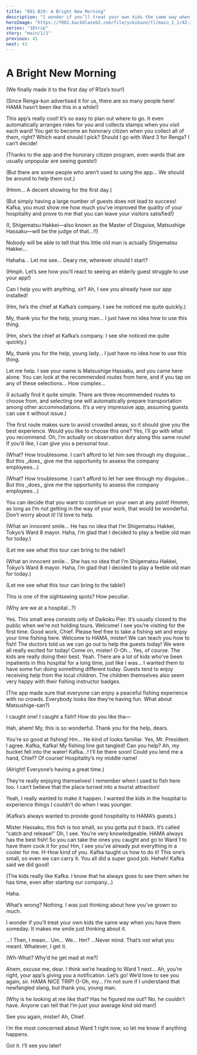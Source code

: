 ```yaml
---
title: "001-B19: A Bright New Morning"
description: "I wonder if you’ll treat your own kids the same way when you have them someday. It makes me smile just thinking about it."
heroImage: "https://f002.backblazeb2.com/file/yukikaze/tl/main_1_1/42-3.jpg"
series: "18trip"
story: "main/1/1"
previous: 41
next: 43
---
```



# A Bright New Morning

<Divider loc="Yokohama Station" />

<StoryImg src="https://f002.backblazeb2.com/file/yukikaze/assets/bg/00_048_000.jpg" alt="Yokohama Station" type="bg" />

<Bubble mc>
<p class="t">(We finally made it to the first day of R1ze’s tour!)</p>

<p class="t">(Since Renga-kun advertised it for us, there are so many people here! HAMA hasn’t been like this in a while!)</p>
</Bubble>

<Bubble character="Tourist A">
This app’s really cool! It’s so easy to plan out where to go.
</Bubble>

<Bubble character="Tourist B">
It even automatically arranges rides for you and collects stamps when you visit each ward!
</Bubble>

<Bubble character="Tourist A">
You get to become an honorary citizen when you collect all of them, right? Which ward should I pick? Should I go with Ward 3 for Renga? I can’t decide!
</Bubble>

<Bubble mc>
<p class="t">(Thanks to the app and the honorary citizen program, even wards that are usually unpopular are seeing guests!)</p>

<p class="t">(But there are some people who aren’t used to using the app… We should be around to help them out.)</p>
</Bubble>

<Bubble character="Hassaku" name="???">
<p class="t">(Hmm… A decent showing for the first day.)</p>

<p class="t">(But simply having a large number of guests does not lead to success! Kafka, you must show me how much you’ve improved the quality of your hospitality and prove to me that you can leave your visitors satisfied!)</p>

<p class="t">(I, Shigematsu Hakkei&NoBreak;—also known as the Master of Disguise, Matsushige Hassaku&NoBreak;—will be the judge of that…!!)</p>

Nobody will be able to tell that this little old man is actually Shigematsu Hakkei…

Hahaha… Let me see… Deary me, wherever should I start?

<p class="t">(Hmph. Let’s see how you’ll react to seeing an elderly guest struggle to use your app!)</p>
</Bubble>

<Bubble mc>
Can I help you with anything, sir? Ah, I see you already have our app installed!
</Bubble>

<Diff g="m">
<Bubble character="Hassaku">
<p class="t">(Hm, he’s the chief at Kafka’s company. I see he noticed me quite quickly.)</p>

My, thank you for the help, young man… I just have no idea how to use this thing.
</Bubble>
</Diff>
<Diff g="f">
<Bubble character="Hassaku">
<p class="t">(Hm, she’s the chief at Kafka’s company. I see she noticed me quite quickly.)</p>

My, thank you for the help, young lady… I just have no idea how to use this thing.
</Bubble>
</Diff>

<Bubble mc>
Let me help. I see your name is Matsushige Hassaku, and you came here alone. You can look at the recommended routes from here, and if you tap on any of these selections…
</Bubble>

<Bubble character="Hassaku">
How complex…

<p class="t">(I actually find it quite simple. There are three recommended routes to choose from, and selecting one will automatically prepare transportation among other accommodations. It’s a very impressive app, assuming guests can use it without issue.)</p>
</Bubble>

<Bubble mc>
The first route makes sure to avoid crowded areas, so it should give you the best experience. Would you like to choose this one?
</Bubble>

<Bubble character="Hassaku">
Yes, I’ll go with what you recommend.
</Bubble>

<Bubble mc>
Oh, I’m actually on observation duty along this same route! If you’d like, I can give you a personal tour.
</Bubble>

<Diff g="m">
<Bubble character="Hassaku">
<p class="t">(What? How troublesome. I can’t afford to let him see through my disguise… But this _does_ give me the opportunity to assess the company employees…)</p>
</Bubble>
</Diff>
<Diff g="f">
<Bubble character="Hassaku">
<p class="t">(What? How troublesome. I can’t afford to let her see through my disguise… But this _does_ give me the opportunity to assess the company employees…)</p>
</Bubble>
</Diff>

<Bubble mc>
You can decide that you want to continue on your own at any point!
</Bubble>

<Bubble character="Hassaku">
Hmmm, as long as I’m not getting in the way of your work, that would be wonderful.
</Bubble>

<Bubble mc>
Don’t worry about it! I’d love to help.
</Bubble>

<Diff g="m">
<Bubble character="Hassaku">
<p class="t">(What an innocent smile… He has no idea that I’m Shigematsu Hakkei, Tokyo’s Ward 8 mayor. Haha, I’m glad that I decided to play a feeble old man for today.)</p>

<p class="t">(Let me see what this tour can bring to the table!)</p>
</Bubble>
</Diff>
<Diff g="f">
<Bubble character="Hassaku">
<p class="t">(What an innocent smile… She has no idea that I’m Shigematsu Hakkei, Tokyo’s Ward 8 mayor. Haha, I’m glad that I decided to play a feeble old man for today.)</p>

<p class="t">(Let me see what this tour can bring to the table!)</p>
</Bubble>
</Diff>

<Divider loc="Oguro Hospital - Courtyard" />

<Bubble character="Hassaku">
This is one of the sightseeing spots? How peculiar.

<p class="t">(Why are we at a hospital…?)</p>
</Bubble>

<Bubble mc>
Yes. This small area consists only of Daikoku Pier. It’s usually closed to the public when we’re not holding tours.
</Bubble>

<StoryImg src="https://f002.backblazeb2.com/file/yukikaze/tl/main_1_1/42-1.jpg" alt="1" />

<Bubble character="Kafka">
Welcome! I see you’re visiting for the first time. Good work, Chief.
</Bubble>

<Bubble character="Sakujiro">
Please feel free to take a fishing set and enjoy your time fishing here.
</Bubble>

<Bubble character="Inpatient Child A">
Welcome to HAMA, mister! We can teach you how to fish!
</Bubble>

<Bubble character="Inpatient Child B">
The doctors told us we can go out to help the guests today!
</Bubble>

<Bubble character="Inpatient Child C">
We were all really excited for today! Come on, mister!
</Bubble>

<Bubble character="Hassaku">
O-Oh… Yes, of course.
</Bubble>

<Bubble mc>
The kids are really doing their best.
</Bubble>

<Bubble character="Kafka">
Yeah. There are a lot of kids who’ve been inpatients in this hospital for a long time, just like I was… I wanted them to have some fun doing something different today.
</Bubble>

<Bubble character="Sakujiro">
Guests tend to enjoy receiving help from the local children. The children themselves also seem very happy with their fishing instructor badges.
</Bubble>

<Bubble mc>
<p class="t">(The app made sure that everyone can enjoy a peaceful fishing experience with no crowds. Everybody looks like they’re having fun. What about Matsushige-san?)</p>
</Bubble>

<Bubble character="Hassaku">
I caught one! I caught a fish!! How do you like tha&NoBreak;—

Hah, ahem! My, this is so wonderful. Thank you for the help, dears.
</Bubble>

<Bubble character="Inpatient Child A">
You’re so good at fishing!
</Bubble>

<Bubble character="Kafka">
Hm… He kind of looks familiar.
</Bubble>

<Bubble character="Sakujiro">
Yes, Mr. President. I agree.
</Bubble>

<Bubble character="Inpatient Child D">
Kafka, Kafka! My fishing line got tangled! Can you help?
</Bubble>

<Bubble character="Inpatient Child B">
Ah, my bucket fell into the water! Kafka…!
</Bubble>

<Bubble character="Kafka">
I’ll be there soon! Could you lend me a hand, Chief?
</Bubble>

<Bubble mc>
Of course! Hospitality’s my middle name!
</Bubble>

<Divider omotenashi />

<Bubble mc>
<p class="t">(Alright! Everyone’s having a great time.)</p>

They’re really enjoying themselves! I remember when I used to fish here too. I can’t believe that the place turned into a tourist attraction!
</Bubble>

<Bubble character="Kafka">
Yeah, I really wanted to make it happen. I wanted the kids in the hospital to experience things I couldn’t do when I was younger.
</Bubble>

<Bubble mc>
<p class="t">(Kafka’s always wanted to provide good hospitality to HAMA’s guests.)</p>
</Bubble>

<Bubble character="Inpatient Child B">
Mister Hassaku, this fish is too small, so you gotta put it back. It’s called “catch and release!”
</Bubble>

<Bubble character="Hassaku">
Oh, I see. You’re very knowledgeable.
</Bubble>

<Bubble character="Inpatient Child C">
HAMA always has the best fish! So you can take the ones you caught and go to Ward 1 to have them cook it for you!
</Bubble>

<Bubble character="Hassaku">
Hm, I see you’ve already put everything in a cooler for me. H-How kind of you.
</Bubble>

<Bubble character="Inpatient Child A">
Kafka taught us how to do it! This one’s small, so even we can carry it.
</Bubble>

<Bubble character="Kafka">
You all did a super good job.
</Bubble>

<Bubble character="Inpatient Child A">
Heheh! Kafka said we did good!
</Bubble>

<Bubble mc>
<p class="t">(The kids really like Kafka. I know that he always goes to see them when he has time, even after starting our company…)</p>

Haha.
</Bubble>

<Bubble character="Kafka">
What’s wrong?
</Bubble>

<Bubble mc>
Nothing. I was just thinking about how you’ve grown so much.

I wonder if you’ll treat your own kids the same way when you have them someday. It makes me smile just thinking about it.
</Bubble>

<Bubble character="Kafka">
…!
</Bubble>

<StoryImg src="https://f002.backblazeb2.com/file/yukikaze/tl/main_1_1/42-2.jpg" alt="2" />

<Bubble character="Kafka">
Then, I mean… Um… We…
</Bubble>

<Bubble mc>
Hm?
</Bubble>

<Bubble character="Kafka">
…Never mind. That’s not what you meant. Whatever, I get it.
</Bubble>

<Bubble mc>
<p class="t">(Wh-What? Why’d he get mad at me?)</p>
</Bubble>

<Bubble character="Hassaku">
Ahem, excuse me, dear. I think we’re heading to Ward 1 next…
</Bubble>

<Bubble mc>
Ah, you’re right, your app’s giving you a notification. Let’s go!
</Bubble>

<StoryImg src="https://f002.backblazeb2.com/file/yukikaze/tl/main_1_1/42-3.jpg" alt="3" />

<Bubble character="Kafka">
We’d love to see you again, sir. HAMA NICE TRIP!
</Bubble>

<Bubble character="Hassaku">
O-Oh, my… I’m not sure if I understand that newfangled slang, but thank you, young man.

<p class="t">(Why is he looking at me like that? Has he figured me out? No, he couldn’t have. Anyone can tell that I’m just your average kind old man!)</p>
</Bubble>

<Bubble character="Inpatient Child B">
See you again, mister!
</Bubble>

<Bubble character="Kafka">
Ah, Chief.

I’m the most concerned about Ward 1 right now, so let me know if anything happens.
</Bubble>

<Bubble mc>
Got it. I’ll see you later!
</Bubble>
